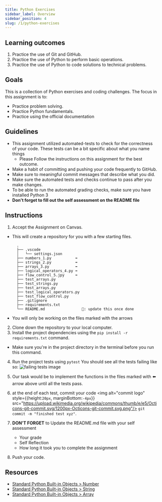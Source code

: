 ```yaml
---
title: Python Exercises
sidebar_label: Overview
sidebar_position: 4
slug: /1/python-exercises
---
```

## Learning outcomes
1. Practice the use of Git and GitHub.
2. Practice the use of Python to perform basic operations.
3. Practice the use of Python to code solutions to technical problems.

## Goals
This is a collection of Python exercises and coding challenges. The focus in this assignment is to:
- Practice problem solving.
- Practice Python fundamentals.
- Practice using the official documentation


## Guidelines
* This assignment utilized automated-tests to check for the correctness of your code. These tests can be a bit specific about what you name things
  * Please Follow the instructions on this assignment for the best outcome.
* Make a habit of committing and pushing your code frequently to GitHub.
* Make sure to meaningful commit messages that describe what you did.
* Make sure the automated tests and checks continue to pass after you make changes.
* To be able to run the automated grading checks, make sure you have installed Python 3
* **Don't forget to fill out the self assessment on the README file**

## Instructions
1. Accept the Assignment on Canvas.
  * This will create a repository for you with a few starting files.
    ```
      .
      ├── .vscode
      │   └── settings.json
      ├── numbers_1.py           ⬅️
      ├── strings_2.py           ⬅️
      ├── arrays_3.py            ⬅️
      ├── logical_operators_4.py ⬅️
      ├── flow_control_5.jpy     ⬅️
      ├── test_arrays.py
      ├── test_strings.py
      ├── test_arrays.py
      ├── test_logical_operators.py
      ├── test_flow_control.py
      ├── .gitignore
      ├── requirements.txt
      └── README.md                 🔼: update this once done
    ```
  * You will only be working on the files marked with the arrows
2. Clone down the repository to your local computer.
3. Install the project dependencies using the `pip install -r requirements.txt` command.
  * Make sure you're in the project directory in the terminal before you run this command.
4. Run the project tests using `pytest`
  You should see all the tests failing like so:
  ![failing tests image](assets/failing_tests.png)

5. Our task would be to implement the functions in the files marked with ⬅️ arrow above until all the tests pass.
6. at the end of each test, commit your code <img alt="commit logo" style={{height:`20px`, marginBottom:`-4px`}} src="https://upload.wikimedia.org/wikipedia/commons/thumb/e/e5/Octicons-git-commit.svg/1200px-Octicons-git-commit.svg.png"/> `git commit -m "finished test xyz"`.

7. **DON'T FORGET** to Update the README.md file with your self assessment
    * Your grade
    * Self Reflection
    * How long it took you to complete the assignment
8. Push your code.


## Resources
- [Standard Python Built-in Objects > Number](https://docs.python.org/3.10/library/numbers.html?highlight=number#module-numbers)
- [Standard Python Built-in Objects > String](https://docs.python.org/3.10/library/string.html?highlight=string#module-string)
- [Standard Python Built-in Objects > Array](https://docs.python.org/3.10/library/array.html?highlight=array#module-array)
